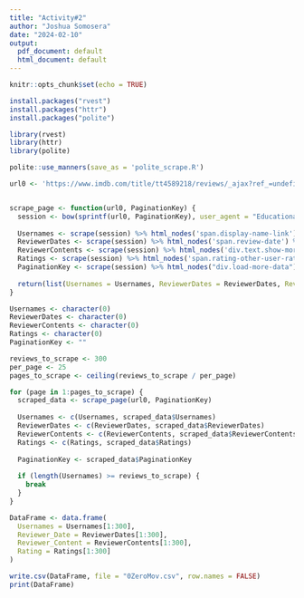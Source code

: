 ```yaml
---
title: "Activity#2"
author: "Joshua Somosera"
date: "2024-02-10"
output:
  pdf_document: default
  html_document: default
---
```


```r
knitr::opts_chunk$set(echo = TRUE)
```

```r
install.packages("rvest")
install.packages("httr")
install.packages("polite")

library(rvest)
library(httr)
library(polite)
```

```r
polite::use_manners(save_as = 'polite_scrape.R')

url0 <- 'https://www.imdb.com/title/tt4589218/reviews/_ajax?ref_=undefined&paginationKey=%s'


scrape_page <- function(url0, PaginationKey) {
  session <- bow(sprintf(url0, PaginationKey), user_agent = "Educational")
  
  Usernames <- scrape(session) %>% html_nodes('span.display-name-link') %>% html_text()
  ReviewerDates <- scrape(session) %>% html_nodes('span.review-date') %>% html_text()
  ReviewerContents <- scrape(session) %>% html_nodes('div.text.show-more__control') %>% html_text()
  Ratings <- scrape(session) %>% html_nodes('span.rating-other-user-rating') %>% html_text()
  PaginationKey <- scrape(session) %>% html_nodes("div.load-more-data") %>% html_attr("data-key")
  
  return(list(Usernames = Usernames, ReviewerDates = ReviewerDates, ReviewerContents = ReviewerContents, Ratings = Ratings, PaginationKey = PaginationKey))
}
```

```r
Usernames <- character(0)
ReviewerDates <- character(0)
ReviewerContents <- character(0)
Ratings <- character(0)
PaginationKey <- ""
```


```r
reviews_to_scrape <- 300
per_page <- 25
pages_to_scrape <- ceiling(reviews_to_scrape / per_page)

for (page in 1:pages_to_scrape) {
  scraped_data <- scrape_page(url0, PaginationKey)
  
  Usernames <- c(Usernames, scraped_data$Usernames)
  ReviewerDates <- c(ReviewerDates, scraped_data$ReviewerDates)
  ReviewerContents <- c(ReviewerContents, scraped_data$ReviewerContents)
  Ratings <- c(Ratings, scraped_data$Ratings)
  
  PaginationKey <- scraped_data$PaginationKey
  
  if (length(Usernames) >= reviews_to_scrape) {
    break
  }
}

```

```r

DataFrame <- data.frame(
  Usernames = Usernames[1:300],
  Reviewer_Date = ReviewerDates[1:300],
  Reviewer_Content = ReviewerContents[1:300],
  Rating = Ratings[1:300]
)

```

```r
write.csv(DataFrame, file = "0ZeroMov.csv", row.names = FALSE)
print(DataFrame)
```

